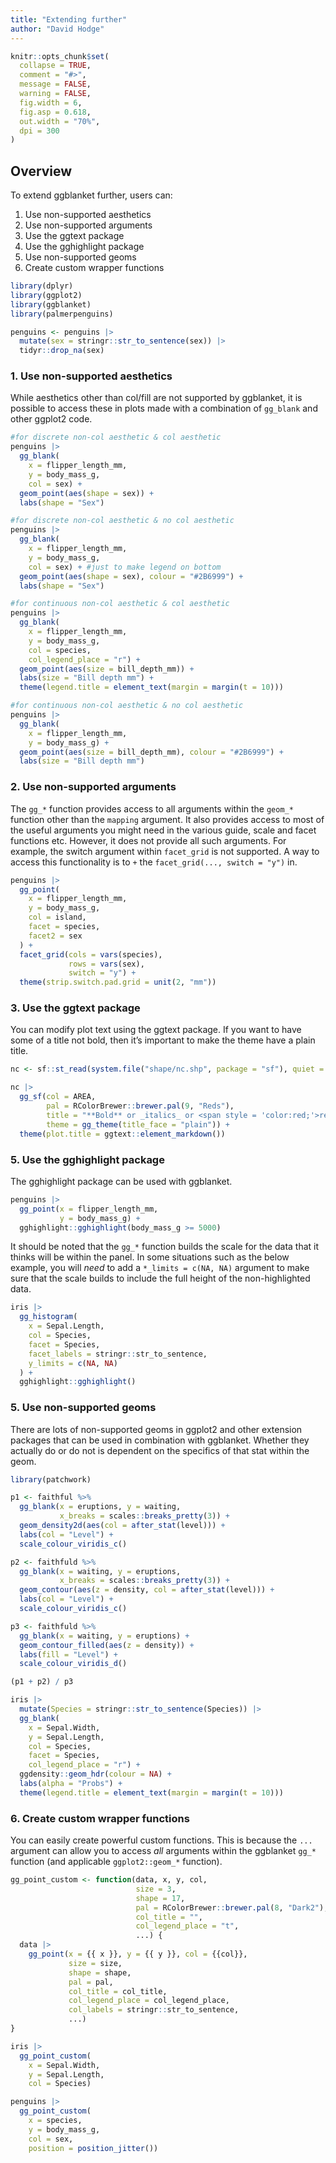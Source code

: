 ```yaml
---
title: "Extending further"
author: "David Hodge"
---
```


```r
knitr::opts_chunk$set(
  collapse = TRUE,
  comment = "#>",
  message = FALSE,
  warning = FALSE,
  fig.width = 6,
  fig.asp = 0.618,
  out.width = "70%",
  dpi = 300
)
```

## Overview

To extend ggblanket further, users can:

1. Use non-supported aesthetics
2. Use non-supported arguments
3. Use the ggtext package
4. Use the gghighlight package 
5. Use non-supported geoms
6. Create custom wrapper functions

```r
library(dplyr)
library(ggplot2)
library(ggblanket)
library(palmerpenguins)

penguins <- penguins |>
  mutate(sex = stringr::str_to_sentence(sex)) |>
  tidyr::drop_na(sex)
```

### 1. Use non-supported aesthetics

While aesthetics other than col/fill are not supported by ggblanket, it is possible to access these in plots made with a combination of `gg_blank` and other ggplot2 code.

```r
#for discrete non-col aesthetic & col aesthetic
penguins |>
  gg_blank(
    x = flipper_length_mm,
    y = body_mass_g, 
    col = sex) + 
  geom_point(aes(shape = sex)) +  
  labs(shape = "Sex") 
```

```r
#for discrete non-col aesthetic & no col aesthetic
penguins |>
  gg_blank(
    x = flipper_length_mm,
    y = body_mass_g, 
    col = sex) + #just to make legend on bottom
  geom_point(aes(shape = sex), colour = "#2B6999") + 
  labs(shape = "Sex") 
```

```r
#for continuous non-col aesthetic & col aesthetic
penguins |>
  gg_blank(
    x = flipper_length_mm,
    y = body_mass_g, 
    col = species,
    col_legend_place = "r") + 
  geom_point(aes(size = bill_depth_mm)) +
  labs(size = "Bill depth mm") +
  theme(legend.title = element_text(margin = margin(t = 10)))
```

```r
#for continuous non-col aesthetic & no col aesthetic
penguins |>
  gg_blank(
    x = flipper_length_mm,
    y = body_mass_g) + 
  geom_point(aes(size = bill_depth_mm), colour = "#2B6999") +
  labs(size = "Bill depth mm") 
```

### 2. Use non-supported arguments

The `gg_*` function provides access to all arguments within the `geom_*` function other than the `mapping` argument. It also provides access to most of the useful arguments you might need in the various guide, scale and facet functions etc. However, it does not provide all such arguments. For example, the switch argument within `facet_grid` is not supported. A way to access this functionality is to `+` the `facet_grid(..., switch = "y")` in.

```r
penguins |>
  gg_point(
    x = flipper_length_mm, 
    y = body_mass_g,
    col = island,
    facet = species, 
    facet2 = sex
  ) +
  facet_grid(cols = vars(species),
             rows = vars(sex), 
             switch = "y") +
  theme(strip.switch.pad.grid = unit(2, "mm"))
```

### 3. Use the ggtext package

You can modify plot text using the ggtext package. If you want to have some of a title not bold, then it's important to make the theme have a plain title. 

```r
nc <- sf::st_read(system.file("shape/nc.shp", package = "sf"), quiet = TRUE)

nc |>
  gg_sf(col = AREA,
        pal = RColorBrewer::brewer.pal(9, "Reds"),
        title = "**Bold** or _italics_ or <span style = 'color:red;'>red</span>",
        theme = gg_theme(title_face = "plain")) +
  theme(plot.title = ggtext::element_markdown())
```

### 5. Use the gghighlight package

The gghighlight package can be used with ggblanket. 

```r
penguins |>
  gg_point(x = flipper_length_mm,
           y = body_mass_g) +
  gghighlight::gghighlight(body_mass_g >= 5000)
```

It should be noted that the `gg_*` function builds the scale for the data that it thinks will be within the panel. In some situations such as the below example, you will _need_ to add a `*_limits = c(NA, NA)` argument to make sure that the scale builds to include the full height of the non-highlighted data. 

```r
iris |>
  gg_histogram(
    x = Sepal.Length,
    col = Species,
    facet = Species,
    facet_labels = stringr::str_to_sentence,
    y_limits = c(NA, NA)
  ) +
  gghighlight::gghighlight()
```

### 5. Use non-supported geoms

There are lots of non-supported geoms in ggplot2 and other extension packages that can be used in combination with ggblanket. Whether they actually do or do not is dependent on the specifics of that stat within the geom.

```r
library(patchwork)

p1 <- faithful %>% 
  gg_blank(x = eruptions, y = waiting, 
           x_breaks = scales::breaks_pretty(3)) + 
  geom_density2d(aes(col = after_stat(level))) +
  labs(col = "Level") +
  scale_colour_viridis_c()

p2 <- faithfuld %>% 
  gg_blank(x = waiting, y = eruptions, 
           x_breaks = scales::breaks_pretty(3)) + 
  geom_contour(aes(z = density, col = after_stat(level))) + 
  labs(col = "Level") +
  scale_colour_viridis_c()

p3 <- faithfuld %>% 
  gg_blank(x = waiting, y = eruptions) + 
  geom_contour_filled(aes(z = density)) +
  labs(fill = "Level") +
  scale_colour_viridis_d()

(p1 + p2) / p3
```

```r
iris |>
  mutate(Species = stringr::str_to_sentence(Species)) |> 
  gg_blank(
    x = Sepal.Width,
    y = Sepal.Length,
    col = Species,
    facet = Species,
    col_legend_place = "r") +
  ggdensity::geom_hdr(colour = NA) +
  labs(alpha = "Probs") +
  theme(legend.title = element_text(margin = margin(t = 10)))
```

### 6. Create custom wrapper functions

You can easily create powerful custom functions. This is because the `...` argument can allow you to access _all_  arguments within the ggblanket `gg_*` function (and applicable `ggplot2::geom_*` function). 

```r
gg_point_custom <- function(data, x, y, col, 
                            size = 3, 
                            shape = 17,
                            pal = RColorBrewer::brewer.pal(8, "Dark2"), 
                            col_title = "", 
                            col_legend_place = "t",
                            ...) {
  data |> 
    gg_point(x = {{ x }}, y = {{ y }}, col = {{col}}, 
             size = size, 
             shape = shape,
             pal = pal, 
             col_title = col_title, 
             col_legend_place = col_legend_place, 
             col_labels = stringr::str_to_sentence,
             ...)
}

iris |>
  gg_point_custom(
    x = Sepal.Width,
    y = Sepal.Length,
    col = Species)
```

```r
penguins |>
  gg_point_custom(
    x = species,
    y = body_mass_g,
    col = sex,
    position = position_jitter())
```

